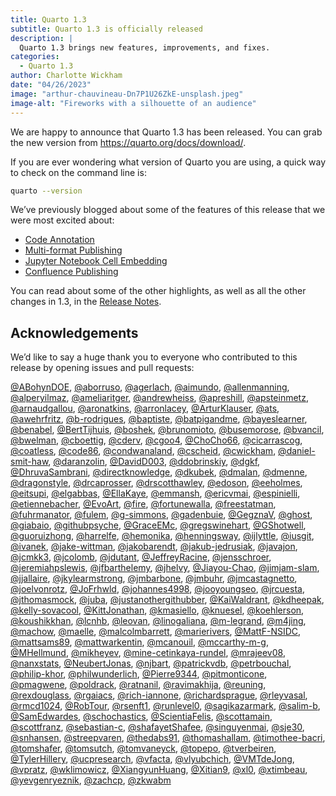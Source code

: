 ```yaml
---
title: Quarto 1.3 
subtitle: Quarto 1.3 is officially released
description: |
  Quarto 1.3 brings new features, improvements, and fixes.
categories:
  - Quarto 1.3
author: Charlotte Wickham
date: "04/26/2023"
image: "arthur-chauvineau-Dn7P1U26ZkE-unsplash.jpeg"
image-alt: "Fireworks with a silhouette of an audience"
---
```


We are happy to announce that Quarto 1.3 has been released. You can grab the new version from <https://quarto.org/docs/download/>.

If you are ever wondering what version of Quarto you are using, a quick way to check on the command line is:

```.bash
quarto --version
```

We've previously blogged about some of the features of this release that we were most excited about:

* [Code Annotation](../2023-03-13-code-annotation)
* [Multi-format Publishing](../2023-03-15-multi-format)
* [Jupyter Notebook Cell Embedding](../2023-03-17-jupyter-cell-embedding)
* [Confluence Publishing](../2023-03-20-confluence)

You can read about some of the other highlights, as well as all the other changes in 1.3, in the [Release Notes]().

## Acknowledgements

We'd like to say a huge thank you to everyone who contributed to this release by opening issues and pull requests: 

[&#x0040;ABohynDOE](https://github.com/ABohynDOE), [&#x0040;aborruso](https://github.com/aborruso), [&#x0040;agerlach](https://github.com/agerlach), [&#x0040;aimundo](https://github.com/aimundo), [&#x0040;allenmanning](https://github.com/allenmanning), [&#x0040;alperyilmaz](https://github.com/alperyilmaz), [&#x0040;ameliaritger](https://github.com/ameliaritger), [&#x0040;andrewheiss](https://github.com/andrewheiss), [&#x0040;apreshill](https://github.com/apreshill), [&#x0040;apsteinmetz](https://github.com/apsteinmetz), [&#x0040;arnaudgallou](https://github.com/arnaudgallou), [&#x0040;aronatkins](https://github.com/aronatkins), [&#x0040;arronlacey](https://github.com/arronlacey), [&#x0040;ArturKlauser](https://github.com/ArturKlauser), [&#x0040;ats](https://github.com/ats), [&#x0040;awehrfritz](https://github.com/awehrfritz), [&#x0040;b-rodrigues](https://github.com/b-rodrigues), [&#x0040;baptiste](https://github.com/baptiste), [&#x0040;batpigandme](https://github.com/batpigandme), [&#x0040;bayeslearner](https://github.com/bayeslearner), [&#x0040;benabel](https://github.com/benabel), [&#x0040;BertTijhuis](https://github.com/BertTijhuis), [&#x0040;boshek](https://github.com/boshek), [&#x0040;brunomioto](https://github.com/brunomioto), [&#x0040;busemorose](https://github.com/busemorose), [&#x0040;bvancil](https://github.com/bvancil), [&#x0040;bwelman](https://github.com/bwelman), [&#x0040;cboettig](https://github.com/cboettig), [&#x0040;cderv](https://github.com/cderv), [&#x0040;cgoo4](https://github.com/cgoo4), [&#x0040;ChoCho66](https://github.com/ChoCho66), [&#x0040;cicarrascog](https://github.com/cicarrascog), [&#x0040;coatless](https://github.com/coatless), [&#x0040;code86](https://github.com/code86), [&#x0040;condwanaland](https://github.com/condwanaland), [&#x0040;cscheid](https://github.com/cscheid), [&#x0040;cwickham](https://github.com/cwickham), [&#x0040;daniel-smit-haw](https://github.com/daniel-smit-haw), [&#x0040;daranzolin](https://github.com/daranzolin), [&#x0040;DavidD003](https://github.com/DavidD003), [&#x0040;ddobrinskiy](https://github.com/ddobrinskiy), [&#x0040;dgkf](https://github.com/dgkf), [&#x0040;DhruvaSambrani](https://github.com/DhruvaSambrani), [&#x0040;directknowledge](https://github.com/directknowledge), [&#x0040;dkubek](https://github.com/dkubek), [&#x0040;dmalan](https://github.com/dmalan), [&#x0040;dmenne](https://github.com/dmenne), [&#x0040;dragonstyle](https://github.com/dragonstyle), [&#x0040;drcaprosser](https://github.com/drcaprosser), [&#x0040;drscotthawley](https://github.com/drscotthawley), [&#x0040;edoson](https://github.com/edoson), [&#x0040;eeholmes](https://github.com/eeholmes), [&#x0040;eitsupi](https://github.com/eitsupi), [&#x0040;elgabbas](https://github.com/elgabbas), [&#x0040;EllaKaye](https://github.com/EllaKaye), [&#x0040;emmansh](https://github.com/emmansh), [&#x0040;ericvmai](https://github.com/ericvmai), [&#x0040;espinielli](https://github.com/espinielli), [&#x0040;etiennebacher](https://github.com/etiennebacher), [&#x0040;EvoArt](https://github.com/EvoArt), [&#x0040;fire](https://github.com/fire), [&#x0040;fortunewalla](https://github.com/fortunewalla), [&#x0040;freestatman](https://github.com/freestatman), [&#x0040;fuhrmanator](https://github.com/fuhrmanator), [&#x0040;fulem](https://github.com/fulem), [&#x0040;g-simmons](https://github.com/g-simmons), [&#x0040;gadenbuie](https://github.com/gadenbuie), [&#x0040;GegznaV](https://github.com/GegznaV), [&#x0040;ghost](https://github.com/ghost), [&#x0040;giabaio](https://github.com/giabaio), [&#x0040;githubpsyche](https://github.com/githubpsyche), [&#x0040;GraceEMc](https://github.com/GraceEMc), [&#x0040;gregswinehart](https://github.com/gregswinehart), [&#x0040;GShotwell](https://github.com/GShotwell), [&#x0040;guoruizhong](https://github.com/guoruizhong), [&#x0040;harrelfe](https://github.com/harrelfe), [&#x0040;hemonika](https://github.com/hemonika), [&#x0040;henningsway](https://github.com/henningsway), [&#x0040;ijlyttle](https://github.com/ijlyttle), [&#x0040;iusgit](https://github.com/iusgit), [&#x0040;ivanek](https://github.com/ivanek), [&#x0040;jake-wittman](https://github.com/jake-wittman), [&#x0040;jakobarendt](https://github.com/jakobarendt), [&#x0040;jakub-jedrusiak](https://github.com/jakub-jedrusiak), [&#x0040;javajon](https://github.com/javajon), [&#x0040;jcmkk3](https://github.com/jcmkk3), [&#x0040;jcolomb](https://github.com/jcolomb), [&#x0040;jdutant](https://github.com/jdutant), [&#x0040;JeffreyRacine](https://github.com/JeffreyRacine), [&#x0040;jensschroer](https://github.com/jensschroer), [&#x0040;jeremiahpslewis](https://github.com/jeremiahpslewis), [&#x0040;jfbarthelemy](https://github.com/jfbarthelemy), [&#x0040;jhelvy](https://github.com/jhelvy), [&#x0040;Jiayou-Chao](https://github.com/Jiayou-Chao), [&#x0040;jimjam-slam](https://github.com/jimjam-slam), [&#x0040;jjallaire](https://github.com/jjallaire), [&#x0040;jkylearmstrong](https://github.com/jkylearmstrong), [&#x0040;jmbarbone](https://github.com/jmbarbone), [&#x0040;jmbuhr](https://github.com/jmbuhr), [&#x0040;jmcastagnetto](https://github.com/jmcastagnetto), [&#x0040;joelvonrotz](https://github.com/joelvonrotz), [&#x0040;JoFrhwld](https://github.com/JoFrhwld), [&#x0040;johannes4998](https://github.com/johannes4998), [&#x0040;jooyoungseo](https://github.com/jooyoungseo), [&#x0040;jrcuesta](https://github.com/jrcuesta), [&#x0040;jthomasmock](https://github.com/jthomasmock), [&#x0040;juba](https://github.com/juba), [&#x0040;justanothergithubber](https://github.com/justanothergit, ubber), [&#x0040;KaiWaldrant](https://github.com/KaiWaldrant), [&#x0040;kdheepak](https://github.com/kdheepak), [&#x0040;kelly-sovacool](https://github.com/kelly-sovacool), [&#x0040;KittJonathan](https://github.com/KittJonathan), [&#x0040;kmasiello](https://github.com/kmasiello), [&#x0040;knuesel](https://github.com/knuesel), [&#x0040;koehlerson](https://github.com/koehlerson), [&#x0040;koushikkhan](https://github.com/koushikkhan), [&#x0040;lcnhb](https://github.com/lcnhb), [&#x0040;leovan](https://github.com/leovan), [&#x0040;linogaliana](https://github.com/linogaliana), [&#x0040;m-legrand](https://github.com/m-legrand), [&#x0040;m4jing](https://github.com/m4jing), [&#x0040;machow](https://github.com/machow), [&#x0040;maelle](https://github.com/maelle), [&#x0040;malcolmbarrett](https://github.com/malcolmbarrett), [&#x0040;marierivers](https://github.com/marierivers), [&#x0040;MattF-NSIDC](https://github.com/MattF-NSIDC), [&#x0040;mattsams89](https://github.com/mattsams89), [&#x0040;mattwarkentin](https://github.com/mattwarkentin), [&#x0040;mcanouil](https://github.com/mcanouil), [&#x0040;mccarthy-m-g](https://github.com/mccarthy-m-g), [&#x0040;MHellmund](https://github.com/MHellmund), [&#x0040;mikheyev](https://github.com/mikheyev), [&#x0040;mine-cetinkaya-rundel](https://github.com/mine-cetinkay, -rundel), [&#x0040;mrajeev08](https://github.com/mrajeev08), [&#x0040;nanxstats](https://github.com/nanxstats), [&#x0040;NeubertJonas](https://github.com/NeubertJonas), [&#x0040;njbart](https://github.com/njbart), [&#x0040;patrickvdb](https://github.com/patrickvdb), [&#x0040;petrbouchal](https://github.com/petrbouchal), [&#x0040;philip-khor](https://github.com/philip-khor), [&#x0040;philwunderlich](https://github.com/philwunderlich), [&#x0040;Pierre9344](https://github.com/Pierre9344), [&#x0040;pitmonticone](https://github.com/pitmonticone), [&#x0040;pmagwene](https://github.com/pmagwene), [&#x0040;poldrack](https://github.com/poldrack), [&#x0040;ratnanil](https://github.com/ratnanil), [&#x0040;ravimakhija](https://github.com/ravimakhija), [&#x0040;reuning](https://github.com/reuning), [&#x0040;rexdouglass](https://github.com/rexdouglass), [&#x0040;rgaiacs](https://github.com/rgaiacs), [&#x0040;rich-iannone](https://github.com/rich-iannone), [&#x0040;richardsprague](https://github.com/richardsprague), [&#x0040;rleyvasal](https://github.com/rleyvasal), [&#x0040;rmcd1024](https://github.com/rmcd1024), [&#x0040;RobTour](https://github.com/RobTour), [&#x0040;rsenft1](https://github.com/rsenft1), [&#x0040;runlevel0](https://github.com/runlevel0), [&#x0040;sagikazarmark](https://github.com/sagikazarmark), [&#x0040;salim-b](https://github.com/salim-b), [&#x0040;SamEdwardes](https://github.com/SamEdwardes), [&#x0040;schochastics](https://github.com/schochastics), [&#x0040;ScientiaFelis](https://github.com/ScientiaFelis), [&#x0040;scottamain](https://github.com/scottamain), [&#x0040;scottfranz](https://github.com/scottfranz), [&#x0040;sebastian-c](https://github.com/sebastian-c), [&#x0040;shafayetShafee](https://github.com/shafayetShafee), [&#x0040;singuyenmai](https://github.com/singuyenmai), [&#x0040;sje30](https://github.com/sje30), [&#x0040;snhansen](https://github.com/snhansen), [&#x0040;streepvaren](https://github.com/streepvaren), [&#x0040;thedabs91](https://github.com/thedabs91), [&#x0040;thomashallam](https://github.com/thomashallam), [&#x0040;timothee-bacri](https://github.com/timothee-bacri), [&#x0040;tomshafer](https://github.com/tomshafer), [&#x0040;tomsutch](https://github.com/tomsutch), [&#x0040;tomvaneyck](https://github.com/tomvaneyck), [&#x0040;topepo](https://github.com/topepo), [&#x0040;tverbeiren](https://github.com/tverbeiren), [&#x0040;TylerHillery](https://github.com/TylerHillery), [&#x0040;ucpresearch](https://github.com/ucpresearch), [&#x0040;vfacta](https://github.com/vfacta), [&#x0040;vlyubchich](https://github.com/vlyubchich), [&#x0040;VMTdeJong](https://github.com/VMTdeJong), [&#x0040;vpratz](https://github.com/vpratz), [&#x0040;wklimowicz](https://github.com/wklimowicz), [&#x0040;XiangyunHuang](https://github.com/XiangyunHuang), [&#x0040;Xitian9](https://github.com/Xitian9), [&#x0040;xl0](https://github.com/xl0), [&#x0040;xtimbeau](https://github.com/xtimbeau), [&#x0040;yevgenryeznik](https://github.com/yevgenryeznik), [&#x0040;zachcp](https://github.com/zachcp), [&#x0040;zkwabm](https://github.com/zkwabm)
